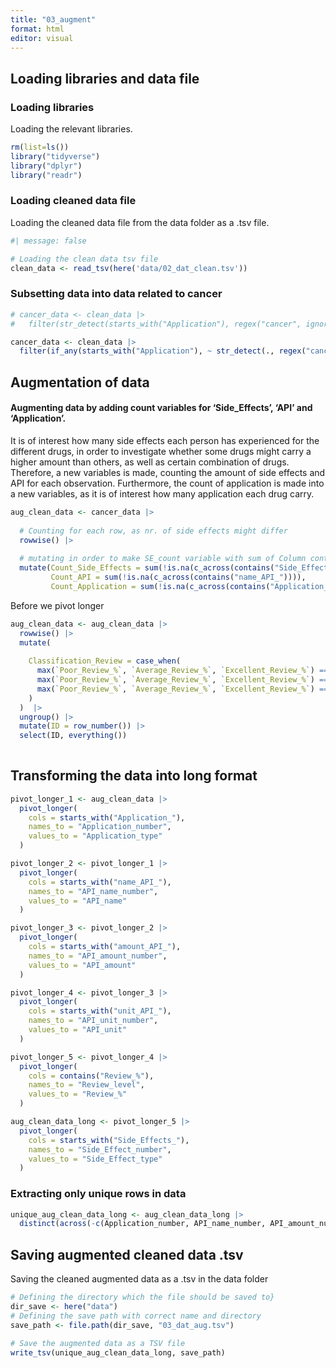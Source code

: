 ```yaml
---
title: "03_augment"
format: html
editor: visual
---
```


## Loading libraries and data file

### Loading libraries

Loading the relevant libraries.

```r
rm(list=ls())
library("tidyverse")
library("dplyr")
library("readr")
```

### Loading cleaned data file

Loading the cleaned data file from the data folder as a .tsv file.

```r
#| message: false

# Loading the clean data tsv file 
clean_data <- read_tsv(here('data/02_dat_clean.tsv'))

```

### Subsetting data into data related to cancer

```r
# cancer_data <- clean_data |>
#   filter(str_detect(starts_with("Application"), regex("cancer", ignore_case = TRUE)))

cancer_data <- clean_data |>
  filter(if_any(starts_with("Application"), ~ str_detect(., regex("cancer", ignore_case = TRUE))))
```

## Augmentation of data

#### Augmenting data by adding count variables for 'Side_Effects', 'API' and 'Application'.

It is of interest how many side effects each person has experienced for the different drugs, in order to investigate whether some drugs might carry a higher amount than others, as well as certain combination of drugs. Therefore, a new variables is made, counting the amount of side effects and API for each observation. Furthermore, the count of application is made into a new variables, as it is of interest how many application each drug carry.

```r

aug_clean_data <- cancer_data |>
  
  # Counting for each row, as nr. of side effects might differ
  rowwise() |>
  
  # mutating in order to make SE_count variable with sum of Column containing SE in         header as this refer to side effects listed for each row 
  mutate(Count_Side_Effects = sum(!is.na(c_across(contains("Side_Effects_")))), 
         Count_API = sum(!is.na(c_across(contains("name_API_")))),
         Count_Application = sum(!is.na(c_across(contains("Application_")))))


```

Before we pivot longer

```r

aug_clean_data <- aug_clean_data |> 
  rowwise() |> 
  mutate(
  
    Classification_Review = case_when(
      max(`Poor_Review_%`, `Average_Review_%`, `Excellent_Review_%`) == `Poor_Review_%` ~ "Poor",
      max(`Poor_Review_%`, `Average_Review_%`, `Excellent_Review_%`) == `Average_Review_%` ~ "Average",
      max(`Poor_Review_%`, `Average_Review_%`, `Excellent_Review_%`) == `Excellent_Review_%` ~ "Excellent"
    )
  )  |> 
  ungroup() |>  
  mutate(ID = row_number()) |>
  select(ID, everything())
  

```

## Transforming the data into long format

```r
pivot_longer_1 <- aug_clean_data |>
  pivot_longer(
    cols = starts_with("Application_"),
    names_to = "Application_number",
    values_to = "Application_type"
  ) 

```

```r
pivot_longer_2 <- pivot_longer_1 |>
  pivot_longer(
    cols = starts_with("name_API_"),
    names_to = "API_name_number",
    values_to = "API_name"
  )
```

```r
pivot_longer_3 <- pivot_longer_2 |>
  pivot_longer(
    cols = starts_with("amount_API_"),
    names_to = "API_amount_number",
    values_to = "API_amount"
  )
```

```r
pivot_longer_4 <- pivot_longer_3 |>
  pivot_longer(
    cols = starts_with("unit_API_"),
    names_to = "API_unit_number",
    values_to = "API_unit"
  )

```

```r
pivot_longer_5 <- pivot_longer_4 |>
  pivot_longer(
    cols = contains("Review_%"),
    names_to = "Review_level",
    values_to = "Review_%"
  )
```

```r
aug_clean_data_long <- pivot_longer_5 |>
  pivot_longer(
    cols = starts_with("Side_Effects_"),
    names_to = "Side_Effect_number",
    values_to = "Side_Effect_type"
  )


```

### Extracting only unique rows in data

```r

unique_aug_clean_data_long <- aug_clean_data_long |>
  distinct(across(-c(Application_number, API_name_number, API_amount_number, API_unit_number, Side_Effect_number)), .keep_all = TRUE)


```

## Saving augmented cleaned data .tsv

Saving the cleaned augmented data as a .tsv in the data folder

```r
# Defining the directory which the file should be saved to} 
dir_save <- here("data")
# Defining the save path with correct name and directory
save_path <- file.path(dir_save, "03_dat_aug.tsv")

# Save the augmented data as a TSV file
write_tsv(unique_aug_clean_data_long, save_path)

```
